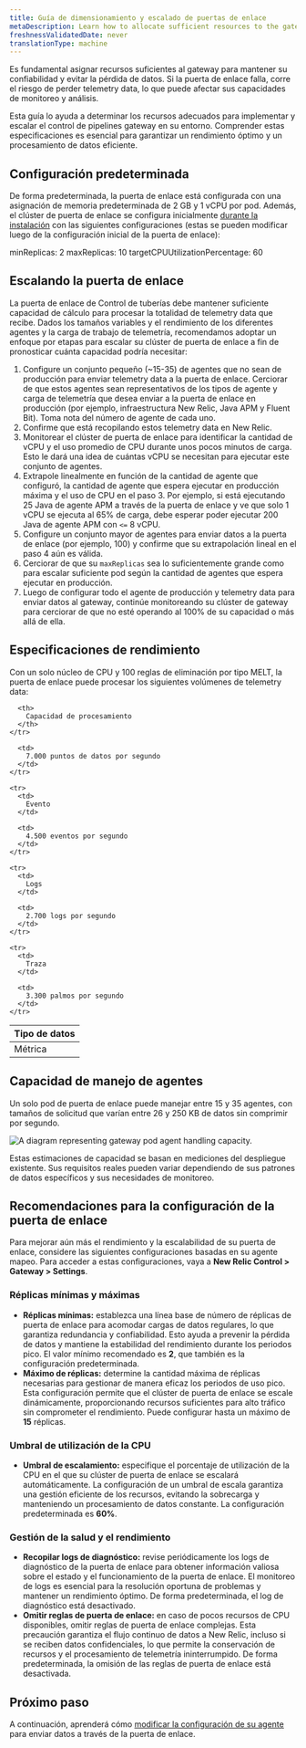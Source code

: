 ```yaml
---
title: Guía de dimensionamiento y escalado de puertas de enlace
metaDescription: Learn how to allocate sufficient resources to the gateway to maintain its reliability.
freshnessValidatedDate: never
translationType: machine
---
```


Es fundamental asignar recursos suficientes al gateway para mantener su confiabilidad y evitar la pérdida de datos. Si la puerta de enlace falla, corre el riesgo de perder telemetry data, lo que puede afectar sus capacidades de monitoreo y análisis.

Esta guía lo ayuda a determinar los recursos adecuados para implementar y escalar el control de pipelines gateway en su entorno. Comprender estas especificaciones es esencial para garantizar un rendimiento óptimo y un procesamiento de datos eficiente.

## Configuración predeterminada

De forma predeterminada, la puerta de enlace está configurada con una asignación de memoria predeterminada de 2 GB y 1 vCPU por pod. Además, el clúster de puerta de enlace se configura inicialmente [durante la instalación](/docs/pipeline-control/set-up-and-deploy-pipeline-control#set-up-gateway) con las siguientes configuraciones (estas se pueden modificar luego de la configuración inicial de la puerta de enlace):

minReplicas: 2 maxReplicas: 10 targetCPUUtilizationPercentage: 60

## Escalando la puerta de enlace

La puerta de enlace de Control de tuberías debe mantener suficiente capacidad de cálculo para procesar la totalidad de telemetry data que recibe. Dados los tamaños variables y el rendimiento de los diferentes agentes y la carga de trabajo de telemetría, recomendamos adoptar un enfoque por etapas para escalar su clúster de puerta de enlace a fin de pronosticar cuánta capacidad podría necesitar:

1. Configure un conjunto pequeño (\~15-35) de agentes que no sean de producción para enviar telemetry data a la puerta de enlace. Cerciorar de que estos agentes sean representativos de los tipos de agente y carga de telemetría que desea enviar a la puerta de enlace en producción (por ejemplo, infraestructura New Relic, Java APM y Fluent Bit). Toma nota del número de agente de cada uno.
2. Confirme que está recopilando estos telemetry data en New Relic.
3. Monitorear el clúster de puerta de enlace para identificar la cantidad de vCPU y el uso promedio de CPU durante unos pocos minutos de carga. Esto le dará una idea de cuántas vCPU se necesitan para ejecutar este conjunto de agentes.
4. Extrapole linealmente en función de la cantidad de agente que configuró, la cantidad de agente que espera ejecutar en producción máxima y el uso de CPU en el paso 3. Por ejemplo, si está ejecutando 25 Java de agente APM a través de la puerta de enlace y ve que solo 1 vCPU se ejecuta al 65% de carga, debe esperar poder ejecutar 200 Java de agente APM con `<=` 8 vCPU.
5. Configure un conjunto mayor de agentes para enviar datos a la puerta de enlace (por ejemplo, 100) y confirme que su extrapolación lineal en el paso 4 aún es válida.
6. Cerciorar de que su `maxReplicas` sea lo suficientemente grande como para escalar suficiente pod según la cantidad de agentes que espera ejecutar en producción.
7. Luego de configurar todo el agente de producción y telemetry data para enviar datos al gateway, continúe monitoreando su clúster de gateway para cerciorar de que no esté operando al 100% de su capacidad o más allá de ella.

## Especificaciones de rendimiento

Con un solo núcleo de CPU y 100 reglas de eliminación por tipo MELT, la puerta de enlace puede procesar los siguientes volúmenes de telemetry data:

<table>
  <thead>
    <tr>
      <th>
        Tipo de datos
      </th>

      <th>
        Capacidad de procesamiento
      </th>
    </tr>
  </thead>

  <tbody>
    <tr>
      <td>
        Métrica
      </td>

      <td>
        7.000 puntos de datos por segundo
      </td>
    </tr>

    <tr>
      <td>
        Evento
      </td>

      <td>
        4.500 eventos por segundo
      </td>
    </tr>

    <tr>
      <td>
        Logs
      </td>

      <td>
        2.700 logs por segundo
      </td>
    </tr>

    <tr>
      <td>
        Traza
      </td>

      <td>
        3.300 palmos por segundo
      </td>
    </tr>
  </tbody>
</table>

## Capacidad de manejo de agentes

Un solo pod de puerta de enlace puede manejar entre 15 y 35 agentes, con tamaños de solicitud que varían entre 26 y 250 KB de datos sin comprimir por segundo.

<img title="Agent handling capacity" alt="A diagram representing gateway pod agent handling capacity." src="/images/agent-handling-capacity.webp" />

<Callout variant="tip">Estas estimaciones de capacidad se basan en mediciones del despliegue existente. Sus requisitos reales pueden variar dependiendo de sus patrones de datos específicos y sus necesidades de monitoreo.</Callout>

## Recomendaciones para la configuración de la puerta de enlace

Para mejorar aún más el rendimiento y la escalabilidad de su puerta de enlace, considere las siguientes configuraciones basadas en su agente mapeo. Para acceder a estas configuraciones, vaya a **New Relic Control &gt; Gateway &gt; Settings**.

### Réplicas mínimas y máximas

* **Réplicas mínimas:** establezca una línea base de número de réplicas de puerta de enlace para acomodar cargas de datos regulares, lo que garantiza redundancia y confiabilidad. Esto ayuda a prevenir la pérdida de datos y mantiene la estabilidad del rendimiento durante los periodos pico. El valor mínimo recomendado es **2**, que también es la configuración predeterminada.
* **Máximo de réplicas:** determine la cantidad máxima de réplicas necesarias para gestionar de manera eficaz los periodos de uso pico. Esta configuración permite que el clúster de puerta de enlace se escale dinámicamente, proporcionando recursos suficientes para alto tráfico sin comprometer el rendimiento. Puede configurar hasta un máximo de **15** réplicas.

### Umbral de utilización de la CPU

* **Umbral de escalamiento:** especifique el porcentaje de utilización de la CPU en el que su clúster de puerta de enlace se escalará automáticamente. La configuración de un umbral de escala garantiza una gestión eficiente de los recursos, evitando la sobrecarga y manteniendo un procesamiento de datos constante. La configuración predeterminada es **60%**.

### Gestión de la salud y el rendimiento

* **Recopilar logs de diagnóstico:** revise periódicamente los logs de diagnóstico de la puerta de enlace para obtener información valiosa sobre el estado y el funcionamiento de la puerta de enlace. El monitoreo de logs es esencial para la resolución oportuna de problemas y mantener un rendimiento óptimo. De forma predeterminada, el log de diagnóstico está desactivado.
* **Omitir reglas de puerta de enlace:** en caso de pocos recursos de CPU disponibles, omitir reglas de puerta de enlace complejas. Esta precaución garantiza el flujo continuo de datos a New Relic, incluso si se reciben datos confidenciales, lo que permite la conservación de recursos y el procesamiento de telemetría ininterrumpido. De forma predeterminada, la omisión de las reglas de puerta de enlace está desactivada.

## Próximo paso

A continuación, aprenderá cómo [modificar la configuración de su agente](/docs/new-relic-control/pipeline-control/modify-agent-configuration) para enviar datos a través de la puerta de enlace.